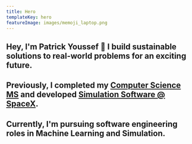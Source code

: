 ```yaml
---
title: Hero
templateKey: hero
featureImage: images/memoji_laptop.png
---
```



## Hey, I'm **Patrick Youssef** 👋 I build <Link to="/projects/">sustainable solutions</Link> to real-world problems for an exciting future.

## Previously, I completed my **<a href="/PatrickYoussefResume.pdf" target="_blank">Computer Science MS</a>** and developed **<a href="/PatrickYoussefResume.pdf" target="_blank">Simulation Software @ SpaceX</a>**.

## Currently, I'm pursuing software engineering roles in <Link to="/blog/neural-net-gradient-descent/" className="machinelearning">Machine Learning</Link> and <Link to="/blog/nbody/" className="simulation">Simulation</Link>.
